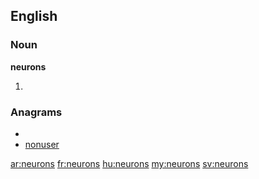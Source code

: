 ==English==

===Noun===
'''neurons'''

# {{plural of|[[neuron]]}}

===Anagrams===
* {{alphagram|ennorsu}}
* [[nonuser#English|nonuser]]

[[ar:neurons]]
[[fr:neurons]]
[[hu:neurons]]
[[my:neurons]]
[[sv:neurons]]